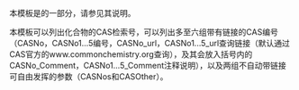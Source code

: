 {{Documentation subpage}}
{{Bot use warning|bot=[[User:A2569875-bot]]}}
{{lua|模块:Chemicals}}
本模板是{{tl|Chembox}}的一部分，请参见其说明。

本模板可以列出化合物的CAS检索号，可以列出多至六组带有链接的CAS编号（CASNo，CASNo1...5编号，CASNo_url，CASNo1...5_url查询链接（默认通过CAS官方的www.commonchemistry.org查询），及其会放入括号内的CASNo_Comment，CASNo1...5_Comment注释说明），以及两组不自动带链接可自由发挥的参数（CASNos和CASOther）。

<includeonly>
[[Category:使用了分析程序的模板|{{PAGENAME}}]]
[[Category:化学信息框模板|{{PAGENAME}}]]
</includeonly>